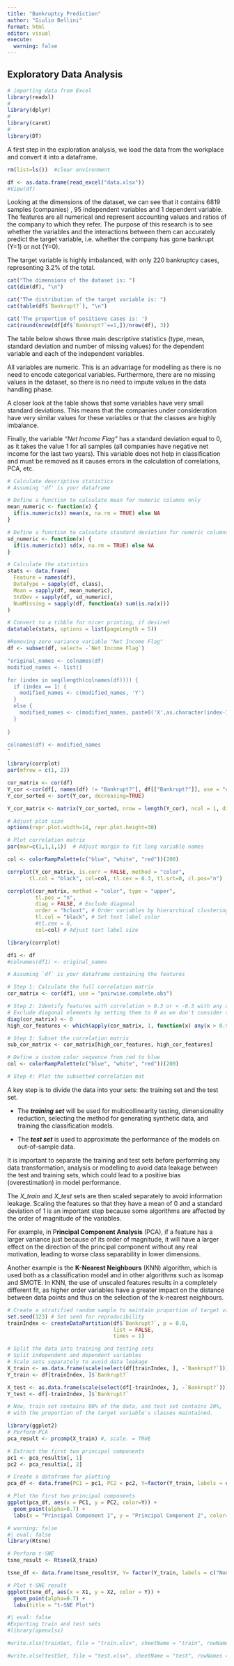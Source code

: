 ```yaml
---
title: "Bankruptcy Prediction"
author: "Giulio Bellini"
format: html
editor: visual
execute:
  warning: false
---
```


## Exploratory Data Analysis

```r
# importing data from Excel
library(readxl)
#
library(dplyr)
#
library(caret)
#
library(DT)
```

A first step in the exploration analysis, we load the data from the workplace and convert it into a dataframe.

```r
rm(list=ls())  #clear environment

df <- as.data.frame(read_excel("data.xlsx"))
#View(df)
```

Looking at the dimensions of the dataset, we can see that it contains 6819 samples (companies) , 95 independent variables and 1 dependent variable. The features are all numerical and represent accounting values and ratios of the company to which they refer. The purpose of this research is to see whether the variables and the interactions between them can accurately predict the target variable, i.e. whether the company has gone bankrupt (Y=1) or not (Y=0).

The target variable is highly imbalanced, with only 220 bankruptcy cases, representing 3.2% of the total.

```r
cat("The dimensions of the dataset is: ")
cat(dim(df), "\n")

cat("The distribution of the target variable is: ")
cat(table(df$`Bankrupt?`), "\n")

cat('The proportion of positiove cases is: ')
cat(round(nrow(df[df$`Bankrupt?`==1,])/nrow(df), 3))
```

The table below shows three main descriptive statistics (type, mean, standard deviation and number of missing values) for the dependent variable and each of the independent variables.

All variables are numeric. This is an advantage for modelling as there is no need to encode categorical variables. Furthermore, there are no missing values in the dataset, so there is no need to impute values in the data handling phase.

A closer look at the table shows that some variables have very small standard deviations. This means that the companies under consideration have very similar values for these variables or that the classes are highly imbalance.

Finally, the variable *"Net Income Flag"* has a standard deviation equal to 0, as it takes the value 1 for all samples (all companies have negative net income for the last two years). This variable does not help in classification and must be removed as it causes errors in the calculation of correlations, PCA, etc.

```r
# Calculate descriptive statistics
# Assuming 'df' is your dataframe

# Define a function to calculate mean for numeric columns only
mean_numeric <- function(x) {
  if(is.numeric(x)) mean(x, na.rm = TRUE) else NA
}

# Define a function to calculate standard deviation for numeric columns only
sd_numeric <- function(x) {
  if(is.numeric(x)) sd(x, na.rm = TRUE) else NA
}

# Calculate the statistics
stats <- data.frame(
  Feature = names(df),
  DataType = sapply(df, class),
  Mean = sapply(df, mean_numeric),
  StdDev = sapply(df, sd_numeric),
  NumMissing = sapply(df, function(x) sum(is.na(x)))
)

# Convert to a tibble for nicer printing, if desired
datatable(stats, options = list(pageLength = 5))
```

```r
#Removing zero variance variable "Net Income Flag"
df <- subset(df, select= -`Net Income Flag`)
```

```r

"original_names <- colnames(df)
modified_names <- list()

for (index in seq(length(colnames(df)))) {
  if (index == 1) {
    modified_names <- c(modified_names, 'Y')
  }
  else {
    modified_names <- c(modified_names, paste0('X',as.character(index-1)))
  }
  
}

colnames(df) <- modified_names
"
```

```r
library(corrplot)
par(mfrow = c(1, 2))

cor_matrix <- cor(df)
Y_cor <-cor(df[, names(df) != "Bankrupt?"], df[["Bankrupt?"]], use = "complete.obs")
Y_cor_sorted <- sort(Y_cor, decreasing=TRUE)

Y_cor_matrix <- matrix(Y_cor_sorted, nrow = length(Y_cor), ncol = 1, dimnames = list(rownames(Y_cor), c("Bankrupt?")))

# Adjust plot size
options(repr.plot.width=14, repr.plot.height=30)

# Plot correlation matrix
par(mar=c(1,1,1,1))  # Adjust margin to fit long variable names

col <- colorRampPalette(c("blue", "white", "red"))(200)

corrplot(Y_cor_matrix, is.corr = FALSE, method = "color",
       tl.col = "black", col=col, tl.cex = 0.3, tl.srt=0, cl.pos="n")

corrplot(cor_matrix, method = "color", type = "upper",
         tl.pos = "n",
         diag = FALSE, # Exclude diagonal
         order = "hclust", # Order variables by hierarchical clustering
         tl.col = "black", # Set text label color
         #tl.cex = 0,
         col=col) # Adjust text label size
```

```r
library(corrplot)

df1 <- df
#colnames(df1) <- original_names

# Assuming `df` is your dataframe containing the features

# Step 1: Calculate the full correlation matrix
cor_matrix <- cor(df1, use = "pairwise.complete.obs")

# Step 2: Identify features with correlation > 0.3 or < -0.3 with any other feature
# Exclude diagonal elements by setting them to 0 as we don't consider self-correlation
diag(cor_matrix) <- 0
high_cor_features <- which(apply(cor_matrix, 1, function(x) any(x > 0.9 | x < -0.9)), arr.ind = TRUE)

# Step 3: Subset the correlation matrix
sub_cor_matrix <- cor_matrix[high_cor_features, high_cor_features]

# Define a custom color sequence from red to blue
col <- colorRampPalette(c("blue", "white", "red"))(200)

# Step 4: Plot the subsetted correlation mat
```

A key step is to divide the data into your sets: the training set and the test set.

-   The ***training set*** will be used for multicollinearity testing, dimensionality reduction, selecting the method for generating synthetic data, and training the classification models.

-   The ***test set*** is used to approximate the performance of the models on out-of-sample data.

It is important to separate the training and test sets before performing any data transformation, analysis or modelling to avoid data leakage between the test and training sets, which could lead to a positive bias (overestimation) in model performance.

The *X_train* and *X_test* sets are then scaled separately to avoid information leakage. Scaling the features so that they have a mean of 0 and a standard deviation of 1 is an important step because some algorithms are affected by the order of magnitude of the variables.

For example, in P**rincipal Component Analysis** (PCA), if a feature has a larger variance just because of its order of magnitude, it will have a larger effect on the direction of the principal component without any real motivation, leading to worse class separability in lower dimensions.

Another example is the **K-Nearest Neighbours** (KNN) algorithm, which is used both as a classification model and in other algorithms such as Isomap and SMOTE. In KNN, the use of unscaled features results in a completely different fit, as higher order variables have a greater impact on the distance between data points and thus on the selection of the k-nearest neighbours.

```r
# Create a stratified random sample to maintain proportion of target variable
set.seed(123) # Set seed for reproducibility
trainIndex <- createDataPartition(df$`Bankrupt?`, p = 0.8, 
                                  list = FALSE, 
                                  times = 1)

# Split the data into training and testing sets
# Split independent and dependent variables
# Scale sets separately to avoid data leakage
X_train <- as.data.frame(scale(select(df[trainIndex, ], -`Bankrupt?`)))
Y_train <- df[trainIndex, ]$`Bankrupt?`

X_test <- as.data.frame(scale(select(df[-trainIndex, ], -`Bankrupt?`)))
Y_test <- df[-trainIndex, ]$`Bankrupt?`

# Now, train set contains 80% of the data, and test set contains 20%, 
# with the proportion of the target variable's classes maintained.
```

```r
library(ggplot2)
# Perform PCA
pca_result <- prcomp(X_train) #, scale. = TRUE

# Extract the first two principal components
pc1 <- pca_result$x[, 1]
pc2 <- pca_result$x[, 2]

# Create a dataframe for plotting
pca_df <- data.frame(PC1 = pc1, PC2 = pc2, Y=factor(Y_train, labels = c("Non Bankrupt", "Bankrupt")))

# Plot the first two principal components
ggplot(pca_df, aes(x = PC1, y = PC2, color=Y)) +
  geom_point(alpha=0.7) +
  labs(x = "Principal Component 1", y = "Principal Component 2", color='Y',title = "PCA: First Two Principal Components")
```

```r
# warning: false
#| eval: false
library(Rtsne)

# Perform t-SNE
tsne_result <- Rtsne(X_train)

tsne_df <- data.frame(tsne_result$Y, Y= factor(Y_train, labels = c("Non Bankrupt", "Bankrupt")))

# Plot t-SNE result
ggplot(tsne_df, aes(x = X1, y = X2, color = Y)) +
  geom_point(alpha=0.7) +
  labs(title = "t-SNE Plot")
```

```r
#| eval: false
#Exporting train and test sets
#library(openxlsx)

#write.xlsx(trainSet, file = "train.xlsx", sheetName = "train", rowNames = FALSE)

#write.xlsx(testSet, file = "test.xlsx", sheetName = "test", rowNames = FALSE)
```
